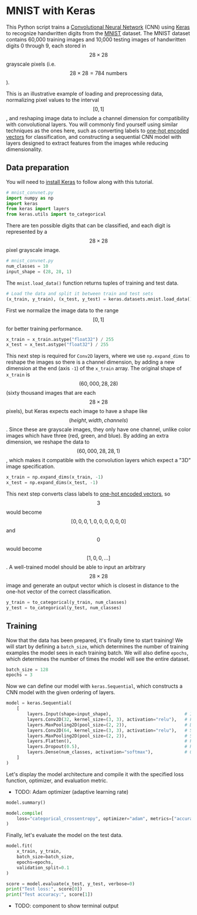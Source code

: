 # MNIST with Keras

This Python script trains a [Convolutional Neural Network](/ml/cnn) (CNN) using [Keras](/keras) to recognize handwritten digits from the [MNIST](/ml/mnist) dataset. The MNIST dataset contains 60,000 training images and 10,000 testing images of handwritten digits 0 through 9, each stored in $$28 \times 28$$ grayscale pixels (i.e. $$28 \times 28 = 784 \text{ numbers}$$). 

This is an illustrative example of loading and preprocessing data, normalizing pixel values to the interval $$[0, 1]$$, and reshaping image data to include a channel dimension for compatibility with convolutional layers. You will commonly find yourself using similar techniques as the ones here, such as converting labels to [one-hot encoded vectors](/ml/one-hot-vector) for classification, and constructing a sequential CNN model with layers designed to extract features from the images while reducing dimensionality. 

## Data preparation

You will need to [install Keras](https://keras.io/getting_started/) to follow along with this tutorial. 

```python
# mnist_convnet.py
import numpy as np
import keras
from keras import layers
from keras.utils import to_categorical
```

There are ten possible digits that can be classified, and each digit is represented by a $$28 \times 28$$ pixel grayscale image.

```python
# mnist_convnet.py
num_classes = 10
input_shape = (28, 28, 1)
```

The `mnist.load_data()` function returns tuples of training and test data.

```python
# Load the data and split it between train and test sets
(x_train, y_train), (x_test, y_test) = keras.datasets.mnist.load_data()
```

First we normalize the image data to the range $$[0, 1]$$ for better training performance.

```python
x_train = x_train.astype("float32") / 255
x_test = x_test.astype("float32") / 255
```

This next step is required for `Conv2D` layers, where we use `np.expand_dims` to reshape the images so there is a channel dimension, by adding a new dimension at the end (axis `-1`) of the `x_train` array. The original shape of `x_train` is $$(60,000, 28, 28)$$ (sixty thousand images that are each $$28 \times 28$$ pixels), but Keras expects each image to have a shape like $$(height, width, channels)$$. Since these are grayscale images, they only have one channel, unlike color images which have three (red, green, and blue). By adding an extra dimension, we reshape the data to $$(60,000, 28, 28, 1)$$, which makes it compatible with the convolution layers which expect a "3D" image specification.

```python
x_train = np.expand_dims(x_train, -1)
x_test = np.expand_dims(x_test, -1)
```

This next step converts class labels to [one-hot encoded vectors](/ml/one-hot-vector), so $$3$$ would become $$[0,0,0,1,0,0,0,0,0,0]$$ and $$0$$ would become $$[1, 0, 0, \ldots]$$. A well-trained model should be able to input an arbitrary $$28 \times 28$$ image and generate an output vector which is closest in distance to the one-hot vector of the correct classification.

```python
y_train = to_categorical(y_train, num_classes)
y_test = to_categorical(y_test, num_classes)
```

## Training

Now that the data has been prepared, it's finally time to start training! We will start by defining a `batch_size`, which determines the number of training examples the model sees in each training batch. We will also define `epochs`, which determines the number of times the model will see the entire dataset.

```python
batch_size = 128
epochs = 3
```

Now we can define our model with `keras.Sequential`, which constructs a CNN model with the given ordering of layers.

```python
model = keras.Sequential(
    [
        layers.Input(shape=input_shape),                            # Input layer matching image shape
        layers.Conv2D(32, kernel_size=(3, 3), activation="relu"),   # First convolutional layer (32 filters, 3x3 kernel)
        layers.MaxPooling2D(pool_size=(2, 2)),                      # Downsamples the feature map
        layers.Conv2D(64, kernel_size=(3, 3), activation="relu"),   # Second convolutional layer (64 filters)
        layers.MaxPooling2D(pool_size=(2, 2)),                      # Second pooling layer
        layers.Flatten(),                                           # Flattens 2D feature maps into 1D vector
        layers.Dropout(0.5),                                        # Randomly drop 50% of activations to prevent overfitting
        layers.Dense(num_classes, activation="softmax"),            # Output layer: 10 units, one for each class
    ]
)
```

Let's display the model architecture and compile it with the specified loss function, optimizer, and evaluation metric.

- TODO: Adam optimizer (adaptive learning rate)

```python
model.summary()

model.compile(
    loss="categorical_crossentropy", optimizer="adam", metrics=["accuracy"]
)
```

Finally, let's evaluate the model on the test data.

```python
model.fit(
    x_train, y_train, 
    batch_size=batch_size, 
    epochs=epochs, 
    validation_split=0.1
)

score = model.evaluate(x_test, y_test, verbose=0)
print("Test loss:", score[0])
print("Test accuracy:", score[1])
```

- TODO: component to show terminal output